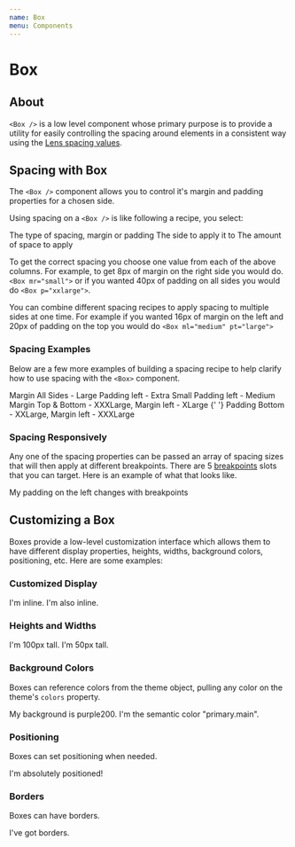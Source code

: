 ```yaml
---
name: Box
menu: Components
---
```



# Box

## About

`<Box />` is a low level component whose primary purpose is to provide a utility for easily controlling the spacing around elements in a consistent way using the [Lens spacing values](/#!/Spacing).

## Spacing with Box

The `<Box />` component allows you to control it's margin and padding properties for a chosen side.

Using spacing on a `<Box />` is like following a recipe, you select:

<List type="number">
  <ListItem>The type of spacing, margin or padding</ListItem>
  <ListItem>The side to apply it to </ListItem>
  <ListItem>The amount of space to apply</ListItem>
</List>

<BoxSpacingRecipeTable />

To get the correct spacing you choose one value from each of the above columns. For example, to get 8px of margin on the right side you would do. `<Box mr="small">` or if you wanted 40px of padding on all sides you would do `<Box p="xxlarge">`.

You can combine different spacing recipes to apply spacing to multiple sides at one time. For example if you wanted 16px of margin on the left and 20px of padding on the top you would do `<Box ml="medium" pt="large">`

### Spacing Examples

Below are a few more examples of building a spacing recipe to help clarify how to use spacing with the `<Box>` component.

<Playground>
  <Box m="large">Margin All Sides - Large</Box>
  <Box pl="xsmall">Padding left - Extra Small</Box>
  <Box pl="medium">Padding left - Medium</Box>
  <Box my="xxxlarge" ml="xlarge">
    Margin Top & Bottom - XXXLarge, Margin left - XLarge
  </Box>
  <Box pb="xxlarge" ml="xxxlarge">
    {' '}
    Padding Bottom - XXLarge, Margin left - XXXLarge
  </Box>
</Playground>

### Spacing Responsively

Any one of the spacing properties can be passed an array of spacing sizes that will then apply at different breakpoints. There are 5 [breakpoints](/#!/Breakpoints) slots that you can target. Here is an example of what that looks like.

<Playground>
  <Box
    pl={[
      'xsmall', // xsmall spacing up to the first breakpoint
      'medium', // medium spacing after first breakpoint
      'xlarge', // xlarge spacing after second breakpoint
      'xxxlarge', // xxxlarge spacing after third breakpoint
    ]}
  >
    My padding on the left changes with breakpoints
  </Box>
</Playground>

## Customizing a Box

Boxes provide a low-level customization interface which allows them to have different display properties, heights, widths, background colors, positioning, etc. Here are some examples:

### Customized Display

<Playground>
  <Box display="inline">I'm inline.</Box>
  <Box display="inline">I'm also inline.</Box>
</Playground>

### Heights and Widths

<Playground>
  <Box
    display="inline-block"
    height="100px"
    bg="palette.green200"
    p="small"
    minWidth="200px"
  >
    I'm 100px tall.
  </Box>
  <Box
    display="inline-block"
    height="50px"
    bg="palette.blue200"
    ml="small"
    p="small"
    width="100px"
  >
    I'm 50px tall.
  </Box>
</Playground>

### Background Colors

Boxes can reference colors from the theme object, pulling any color on the theme's `colors` property.

<Playground>
  <Box bg="palette.purple200">My background is purple200.</Box>
  <Box bg="semanticColors.primary.main">
    I'm the semantic color "primary.main".
  </Box>
</Playground>

### Positioning

Boxes can set positioning when needed.

<Playground>
  <Box p="small" position="relative">
    <Box position="absolute" top="0" right="0" bg="palette.red300">
      I'm absolutely positioned!
    </Box>
  </Box>
</Playground>

### Borders

Boxes can have borders.

<Playground>
  <Box
    width="50px"
    height="50px"
    bg="palette.purple200"
    border="1px solid black"
    borderRadius="4px"
  >
    I've got borders.
  </Box>
</Playground>
